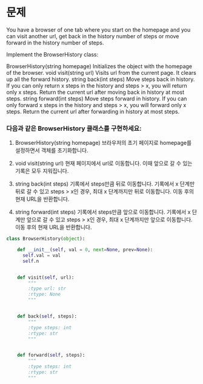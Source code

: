 # 문제

You have a browser of one tab where you start on the homepage and you can visit another url, get back in the history number of steps or move forward in the history number of steps.

Implement the BrowserHistory class:

BrowserHistory(string homepage) Initializes the object with the homepage of the browser.
void visit(string url) Visits url from the current page. It clears up all the forward history.
string back(int steps) Move steps back in history. If you can only return x steps in the history and steps > x, you will return only x steps. Return the current url after moving back in history at most steps.
string forward(int steps) Move steps forward in history. If you can only forward x steps in the history and steps > x, you will forward only x steps. Return the current url after forwarding in history at most steps.

### 다음과 같은 BrowserHistory 클래스를 구현하세요:

1. BrowserHistory(string homepage)
   브라우저의 초기 페이지로 homepage를 설정하면서 객체를 초기화합니다.

2. void visit(string url)
   현재 페이지에서 url로 이동합니다. 이때 앞으로 갈 수 있는 기록은 모두 지워집니다.

3. string back(int steps)
   기록에서 steps만큼 뒤로 이동합니다. 기록에서 x 단계만 뒤로 갈 수 있고 steps > x인 경우, 최대 x 단계까지만 뒤로 이동합니다. 이동 후의 현재 URL을 반환합니다.

4. string forward(int steps)
   기록에서 steps만큼 앞으로 이동합니다. 기록에서 x 단계만 앞으로 갈 수 있고 steps > x인 경우, 최대 x 단계까지만 앞으로 이동합니다. 이동 후의 현재 URL을 반환합니다.

```python
class BrowserHistory(object):

    def __init__(self, val = 0, next=None, prev=None):
      self.val = val
      self.n


    def visit(self, url):
        """
        :type url: str
        :rtype: None
        """


    def back(self, steps):
        """
        :type steps: int
        :rtype: str
        """


    def forward(self, steps):
        """
        :type steps: int
        :rtype: str
        """




```
